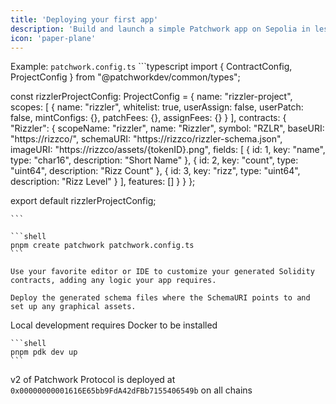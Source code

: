 ```yaml
---
title: 'Deploying your first app'
description: 'Build and launch a simple Patchwork app on Sepolia in less than 5 minutes.'
icon: 'paper-plane'
---
```


<Steps>
<Step title="Build a Project Config File">

Example: `patchwork.config.ts`
    ```typescript
import { ContractConfig, ProjectConfig } from "@patchworkdev/common/types";

const rizzlerProjectConfig: ProjectConfig = {
    name: "rizzler-project",
    scopes: [
        {
            name: "rizzler",
            whitelist: true,
            userAssign: false,
            userPatch: false,
            mintConfigs: {},
            patchFees: {},
            assignFees: {}
        }
    ],
    contracts: {
        "Rizzler": {
            scopeName: "rizzler",
            name: "Rizzler",
            symbol: "RZLR",
            baseURI: "https://rizzco/",
            schemaURI: "https://rizzco/rizzler-schema.json",
            imageURI: "https://rizzco/assets/{tokenID}.png",
            fields: [
                {
                    id: 1,
                    key: "name",
                    type: "char16",
                    description: "Short Name"
                },
                {
                    id: 2,
                    key: "count",
                    type: "uint64",
                    description: "Rizz Count"
                },
                {
                    id: 3,
                    key: "rizz",
                    type: "uint64",
                    description: "Rizz Level"
                }
            ],
            features: []
        }
    }
};

export default rizzlerProjectConfig;

    ```
</Step>
<Step title="Run the code generators using create patchwork">

    ```shell
    pnpm create patchwork patchwork.config.ts
    ```

</Step>
<Step title="Customize">

    Use your favorite editor or IDE to customize your generated Solidity contracts, adding any logic your app requires.

</Step>
<Step title="Deploy server-side resources">

    Deploy the generated schema files where the SchemaURI points to and set up any graphical assets.

</Step>

<Step title="Deploy to local fork and start services">
<Tip>Local development requires Docker to be installed</Tip>

    ```shell
    pnpm pdk dev up
    ```
<Tip>v2 of Patchwork Protocol is deployed at `0x00000000001616E65bb9FdA42dFBb7155406549b` on all chains</Tip>
</Step>
</Steps>

